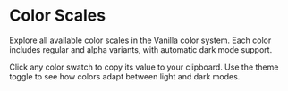 
# Color Scales

Explore all available color scales in the Vanilla color system. Each color includes regular and alpha variants, with automatic dark mode support.

Click any color swatch to copy its value to your clipboard. Use the theme toggle to see how colors adapt between light and dark modes.

<ColorGrid />